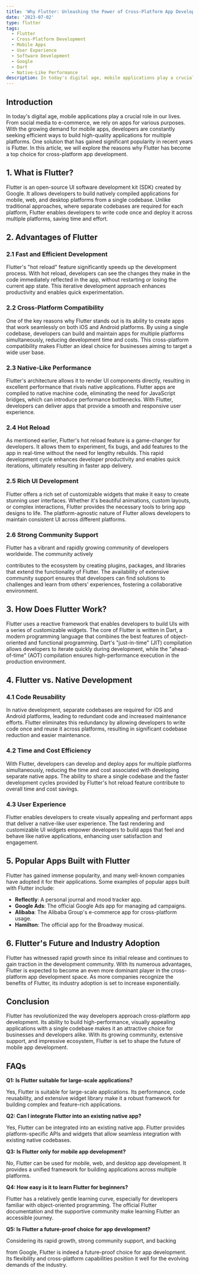 ```yaml
---
title: 'Why Flutter: Unleashing the Power of Cross-Platform App Development'
date: '2023-07-02'
type: flutter
tags:
  - Flutter
  - Cross-Platform Development
  - Mobile Apps
  - User Experience
  - Software Development
  - Google
  - Dart
  - Native-Like Performance
description: In today's digital age, mobile applications play a crucial role in our lives. From social media to e-commerce, we rely on apps for various purposes. With the growing demand for mobile apps
---
```


## Introduction

In today's digital age, mobile applications play a crucial role in our lives. From social media to e-commerce, we rely on apps for various purposes. With the growing demand for mobile apps, developers are constantly seeking efficient ways to build high-quality applications for multiple platforms. One solution that has gained significant popularity in recent years is Flutter. In this article, we will explore the reasons why Flutter has become a top choice for cross-platform app development.

## 1. What is Flutter?

Flutter is an open-source UI software development kit (SDK) created by Google. It allows developers to build natively compiled applications for mobile, web, and desktop platforms from a single codebase. Unlike traditional approaches, where separate codebases are required for each platform, Flutter enables developers to write code once and deploy it across multiple platforms, saving time and effort.

## 2. Advantages of Flutter

### 2.1 Fast and Efficient Development

Flutter's "hot reload" feature significantly speeds up the development process. With hot reload, developers can see the changes they make in the code immediately reflected in the app, without restarting or losing the current app state. This iterative development approach enhances productivity and enables quick experimentation.

### 2.2 Cross-Platform Compatibility

One of the key reasons why Flutter stands out is its ability to create apps that work seamlessly on both iOS and Android platforms. By using a single codebase, developers can build and maintain apps for multiple platforms simultaneously, reducing development time and costs. This cross-platform compatibility makes Flutter an ideal choice for businesses aiming to target a wide user base.

### 2.3 Native-Like Performance

Flutter's architecture allows it to render UI components directly, resulting in excellent performance that rivals native applications. Flutter apps are compiled to native machine code, eliminating the need for JavaScript bridges, which can introduce performance bottlenecks. With Flutter, developers can deliver apps that provide a smooth and responsive user experience.

### 2.4 Hot Reload

As mentioned earlier, Flutter's hot reload feature is a game-changer for developers. It allows them to experiment, fix bugs, and add features to the app in real-time without the need for lengthy rebuilds. This rapid development cycle enhances developer productivity and enables quick iterations, ultimately resulting in faster app delivery.

### 2.5 Rich UI Development

Flutter offers a rich set of customizable widgets that make it easy to create stunning user interfaces. Whether it's beautiful animations, custom layouts, or complex interactions, Flutter provides the necessary tools to bring app designs to life. The platform-agnostic nature of Flutter allows developers to maintain consistent UI across different platforms.

### 2.6 Strong Community Support

Flutter has a vibrant and rapidly growing community of developers worldwide. The community actively

contributes to the ecosystem by creating plugins, packages, and libraries that extend the functionality of Flutter. The availability of extensive community support ensures that developers can find solutions to challenges and learn from others' experiences, fostering a collaborative environment.

## 3. How Does Flutter Work?

Flutter uses a reactive framework that enables developers to build UIs with a series of customizable widgets. The core of Flutter is written in Dart, a modern programming language that combines the best features of object-oriented and functional programming. Dart's "just-in-time" (JIT) compilation allows developers to iterate quickly during development, while the "ahead-of-time" (AOT) compilation ensures high-performance execution in the production environment.

## 4. Flutter vs. Native Development

### 4.1 Code Reusability

In native development, separate codebases are required for iOS and Android platforms, leading to redundant code and increased maintenance efforts. Flutter eliminates this redundancy by allowing developers to write code once and reuse it across platforms, resulting in significant codebase reduction and easier maintenance.

### 4.2 Time and Cost Efficiency

With Flutter, developers can develop and deploy apps for multiple platforms simultaneously, reducing the time and cost associated with developing separate native apps. The ability to share a single codebase and the faster development cycles provided by Flutter's hot reload feature contribute to overall time and cost savings.

### 4.3 User Experience

Flutter enables developers to create visually appealing and performant apps that deliver a native-like user experience. The fast rendering and customizable UI widgets empower developers to build apps that feel and behave like native applications, enhancing user satisfaction and engagement.

## 5. Popular Apps Built with Flutter

Flutter has gained immense popularity, and many well-known companies have adopted it for their applications. Some examples of popular apps built with Flutter include:

- **Reflectly**: A personal journal and mood tracker app.
- **Google Ads**: The official Google Ads app for managing ad campaigns.
- **Alibaba**: The Alibaba Group's e-commerce app for cross-platform usage.
- **Hamilton**: The official app for the Broadway musical.

## 6. Flutter's Future and Industry Adoption

Flutter has witnessed rapid growth since its initial release and continues to gain traction in the development community. With its numerous advantages, Flutter is expected to become an even more dominant player in the cross-platform app development space. As more companies recognize the benefits of Flutter, its industry adoption is set to increase exponentially.

## Conclusion

Flutter has revolutionized the way developers approach cross-platform app development. Its ability to build high-performance, visually appealing applications with a single codebase makes it an attractive choice for businesses and developers alike. With its growing community, extensive support, and impressive ecosystem, Flutter is set to shape the future of mobile app development.

## FAQs

**Q1: Is Flutter suitable for large-scale applications?**

Yes, Flutter is suitable for large-scale applications. Its performance, code reusability, and extensive widget library make it a robust framework for building complex and feature-rich applications.

**Q2: Can I integrate Flutter into an existing native app?**

Yes, Flutter can be integrated into an existing native app. Flutter provides platform-specific APIs and widgets that allow seamless integration with existing native codebases.

**Q3: Is Flutter only for mobile app development?**

No, Flutter can be used for mobile, web, and desktop app development. It provides a unified framework for building applications across multiple platforms.

**Q4: How easy is it to learn Flutter for beginners?**

Flutter has a relatively gentle learning curve, especially for developers familiar with object-oriented programming. The official Flutter documentation and the supportive community make learning Flutter an accessible journey.

**Q5: Is Flutter a future-proof choice for app development?**

Considering its rapid growth, strong community support, and backing

from Google, Flutter is indeed a future-proof choice for app development. Its flexibility and cross-platform capabilities position it well for the evolving demands of the industry.
